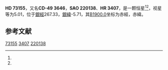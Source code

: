 {{Starbox begin
| name = HD 73155
}}
{{Starbox observe
| epoch = [[J2000.0|J2000.0]]
| constell = {{星座名待查}}<ref name=SIMBAD>{{cite web
 | url=http://simbad.u-strasbg.fr/simbad/sim-id?Ident=HR+3407
 | title =Pulsating variable Star
 | publisher=Centre de Données astronomiques de Strasbourg
 | work=SIMBAD
 | accessdate=2012-07-13}}</ref><ref name=DATA>{{cite web
 | url=http://vizier.u-strasbg.fr/viz-bin/VizieR-5?-out.add=.&-source=5050&-corr=PK=HR&-out.max=9999&HR=3407
 | title=VizieR Detailed Page
 | accessdate=2012-07-13
 | archive-date=2016-03-04
 | archive-url=https://web.archive.org/web/20160304224315/http://vizier.u-strasbg.fr/viz-bin/VizieR-5?-out.add=.&-source=5050&-corr=PK=HR&-out.max=9999&HR=3407
 | dead-url=no
 }}</ref>
| 星官 = 
| ra = {{RA|8|34|43.6}}<ref name=SIMBAD /><ref name=DATA />
| dec = {{DEC|-49|56|39}}<ref name=SIMBAD /><ref name=DATA />
| appmag_v = 5.01<ref name=SIMBAD /><ref name=DATA />
}}
{{Starbox character
| class = K1-2II<ref name=SIMBAD /><ref name=DATA />
| b-v = 1.33<ref name=SIMBAD /><ref name=DATA />
| u-b = 1.38<ref name=SIMBAD /><ref name=DATA />
| r-i = 0.68<ref name=SIMBAD /><ref name=DATA />
| variable = 
}}
{{Starbox astrometry
| radial_v = 1.38
| prop_mo_ra = 4
| parallax = 0.009
| p_error = 
}}
{{Starbox catalog
| names =CD-49 3646，[[SAO星表|SAO]] 220138，[[HD星表|HD]] 73155，[[HR星表|HR]] 3407}}
{{Starbox reference |Simbad=HR+3407}}
{{Starbox end}}

'''HD 73155'''，又名'''CD-49 3646'''，'''SAO 220138'''、'''HR 3407'''，是一颗恒星<ref name=SIMBAD /><ref name=DATA />，视星等为5.01，位于[[銀道座標系|銀經]]267.33，[[銀道座標系|銀緯]]-5.71，其[[B1900.0|B1900.0]]坐标为赤經{{RA|8|31|40.3}}，赤緯{{DEC|-49|-5.71|59}}。

== 参考文献 ==
{{reflist}}

{{star-stub}}

[[Category:HD和HDE天體|73155]]
[[Category:HR天體|3407]]
[[Category:SAO天體|220138]]